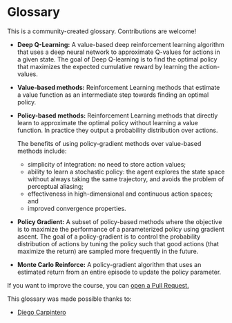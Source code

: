 # Glossary 

This is a community-created glossary. Contributions are welcome!

- **Deep Q-Learning:** A value-based deep reinforcement learning algorithm that uses a deep neural network to approximate Q-values for actions in a given state. The goal of Deep Q-learning is to find the optimal policy that maximizes the expected cumulative reward by learning the action-values.

- **Value-based methods:** Reinforcement Learning methods that estimate a value function as an intermediate step towards finding an optimal policy.

- **Policy-based methods:** Reinforcement Learning methods that directly learn to approximate the optimal policy without learning a value function. In practice they output a probability distribution over actions. 

    The benefits of using policy-gradient methods over value-based methods include: 
    - simplicity of integration: no need to store action values;
    - ability to learn a stochastic policy: the agent explores the state space without always taking the same trajectory, and avoids the problem of perceptual aliasing;
    - effectiveness in high-dimensional and continuous action spaces; and
    - improved convergence properties.

- **Policy Gradient:** A subset of policy-based methods where the objective is to maximize the performance of a parameterized policy using gradient ascent. The goal of a policy-gradient is to control the probability distribution of actions by tuning the policy such that good actions (that maximize the return) are sampled more frequently in the future. 

- **Monte Carlo Reinforce:** A policy-gradient algorithm that uses an estimated return from an entire episode to update the policy parameter.

If you want to improve the course, you can [open a Pull Request.](https://github.com/huggingface/deep-rl-class/pulls)

This glossary was made possible thanks to:

- [Diego Carpintero](https://github.com/dcarpintero)
